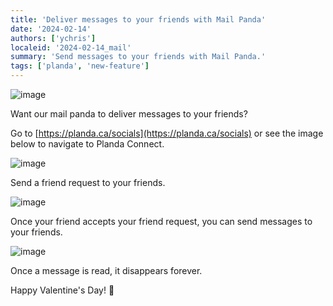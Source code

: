 ```yaml
---
title: 'Deliver messages to your friends with Mail Panda'
date: '2024-02-14'
authors: ['ychris']
localeid: '2024-02-14_mail'
summary: 'Send messages to your friends with Mail Panda.'
tags: ['planda', 'new-feature']
---
```


![image](/blog/mail/panda.png)

Want our mail panda to deliver messages to your friends?

Go to [https://planda.ca/socials](https://planda.ca/socials) or see the image below to navigate to Planda Connect.

![image](/blog/mail/find.png)

Send a friend request to your friends.

![image](/blog/mail/friend_req.png)

Once your friend accepts your friend request, you can send messages to your friends.

![image](/blog/mail/messages.png)

Once a message is read, it disappears forever.

Happy Valentine's Day! 💌
